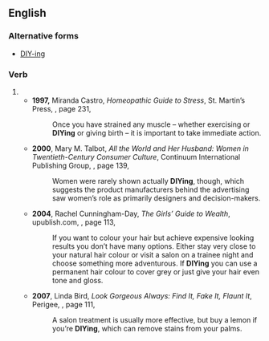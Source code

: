 {{also|DIY-ing}}
==English==

===Alternative forms===
* [[DIY-ing]]

===Verb===
{{head|en|present participle}}

# {{present participle of|DIY|lang=en|nocat=1}}
#* '''1997,''' Miranda Castro, ''Homeopathic Guide to Stress'',<sup >[http://books.google.com/books?id=hZZVCW6Gw2IC ]</sup > St. Martin’s Press, {{ISBN|0-312-29180-9}}, page 231,
#*: Once you have strained any muscle – whether exercising or '''DIYing''' or giving birth – it is important to take immediate action.
#* '''2000''', Mary M. Talbot, ''All the World and Her Husband: Women in Twentieth-Century Consumer Culture'',<sup >[http://books.google.com/books?id=nPHucjV8JdwC ]</sup> Continuum International Publishing Group, {{ISBN|0-304-70152-1}}, page 139,
#*: Women were rarely shown actually '''DIYing''', though, which suggests the product manufacturers behind the advertising saw women’s role as primarily designers and decision-makers.
#* '''2004''', Rachel Cunningham-Day, ''The Girls’ Guide to Wealth'',<sup >[http://books.google.com/books?id=qOkolzEKj0YC ]</sup > upublish.com, {{ISBN|1-58112-506-2}}, page 113,
#*: If you want to colour your hair but achieve expensive looking results you don’t have many options. Either stay very close to your natural hair colour or visit a salon on a trainee night and choose something more adventurous. If '''DIYing''' you can use a permanent hair colour to cover grey or just give your hair even tone and gloss. <!-- [sic] the general punctuation shortage -->
#* '''2007''', Linda Bird, ''Look Gorgeous Always: Find It, Fake It, Flaunt It'',<sup >[http://books.google.com/books?id=s40yxLzW8WAC ]</sup > Perigee, {{ISBN|0-399-53304-4}}, page 111,
#*: A salon treatment is usually more effective, but buy a lemon if you’re '''DIYing''', which can remove stains from your palms.